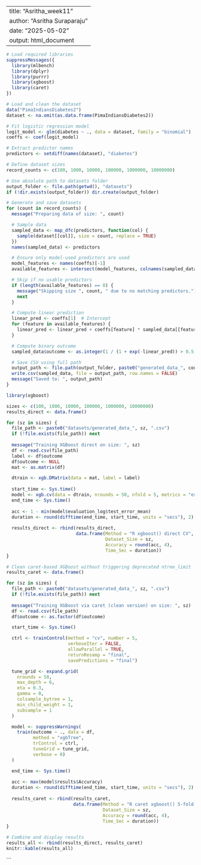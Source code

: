 
---
title: "Asritha_week11"
author: "Asritha Suraparaju"
date: "2025-05-02"
output: html_document
---


```{r}
# Load required libraries
suppressMessages({
  library(mlbench)
  library(dplyr)
  library(purrr)
  library(xgboost)
  library(caret)
})
```

```{r}
# Load and clean the dataset
data("PimaIndiansDiabetes2")
dataset <- na.omit(as.data.frame(PimaIndiansDiabetes2))

# Fit logistic regression model
logit_model <- glm(diabetes ~ ., data = dataset, family = "binomial")
coeffs <- coef(logit_model)

# Extract predictor names
predictors <- setdiff(names(dataset), "diabetes")
```

```{r}
# Define dataset sizes
record_counts <- c(100, 1000, 10000, 100000, 1000000, 10000000)

# Use absolute path to datasets folder
output_folder <- file.path(getwd(), "datasets")
if (!dir.exists(output_folder)) dir.create(output_folder)

# Generate and save datasets
for (count in record_counts) {
  message("Preparing data of size: ", count)

  # Sample data
  sampled_data <- map_dfc(predictors, function(col) {
    sample(dataset[[col]], size = count, replace = TRUE)
  })
  names(sampled_data) <- predictors

  # Ensure only model-used predictors are used
  model_features <- names(coeffs)[-1]
  available_features <- intersect(model_features, colnames(sampled_data))

  # Skip if no usable predictors
  if (length(available_features) == 0) {
    message("Skipping size ", count, " due to no matching predictors.")
    next
  }

  # Compute linear prediction
  linear_pred <- coeffs[1]  # Intercept
  for (feature in available_features) {
    linear_pred <- linear_pred + coeffs[feature] * sampled_data[[feature]]
  }

  # Compute binary outcome
  sampled_data$outcome <- as.integer(1 / (1 + exp(-linear_pred)) > 0.5)

  # Save CSV using full path
  output_path <- file.path(output_folder, paste0("generated_data_", count, ".csv"))
  write.csv(sampled_data, file = output_path, row.names = FALSE)
  message("Saved to: ", output_path)
}
```
```{r}
library(xgboost)

sizes <- c(100, 1000, 10000, 100000, 1000000, 10000000)
results_direct <- data.frame()

for (sz in sizes) {
  file_path <- paste0("datasets/generated_data_", sz, ".csv")
  if (!file.exists(file_path)) next
  
  message("Training XGBoost direct on size: ", sz)
  df <- read.csv(file_path)
  label <- df$outcome
  df$outcome <- NULL
  mat <- as.matrix(df)

  dtrain <- xgb.DMatrix(data = mat, label = label)
  
  start_time <- Sys.time()
  model <- xgb.cv(data = dtrain, nrounds = 50, nfold = 5, metrics = "error", verbose = 0)
  end_time <- Sys.time()
  
  acc <- 1 - min(model$evaluation_log$test_error_mean)
  duration <- round(difftime(end_time, start_time, units = "secs"), 2)
  
  results_direct <- rbind(results_direct,
                          data.frame(Method = "R xgboost() direct CV",
                                     Dataset_Size = sz,
                                     Accuracy = round(acc, 4),
                                     Time_Sec = duration))
}
```

```{r}
# Clean caret-based XGBoost without triggering deprecated ntree_limit
results_caret <- data.frame()

for (sz in sizes) {
  file_path <- paste0("datasets/generated_data_", sz, ".csv")
  if (!file.exists(file_path)) next
  
  message("Training XGBoost via caret (clean version) on size: ", sz)
  df <- read.csv(file_path)
  df$outcome <- as.factor(df$outcome)

  start_time <- Sys.time()

  ctrl <- trainControl(method = "cv", number = 5, 
                       verboseIter = FALSE,
                       allowParallel = TRUE,
                       returnResamp = "final",
                       savePredictions = "final")

  tune_grid <- expand.grid(
    nrounds = 50,
    max_depth = 6,
    eta = 0.3,
    gamma = 0,
    colsample_bytree = 1,
    min_child_weight = 1,
    subsample = 1
  )

  model <- suppressWarnings(
    train(outcome ~ ., data = df,
          method = "xgbTree",
          trControl = ctrl,
          tuneGrid = tune_grid,
          verbose = 0)
  )

  end_time <- Sys.time()
  
  acc <- max(model$results$Accuracy)
  duration <- round(difftime(end_time, start_time, units = "secs"), 2)
  
  results_caret <- rbind(results_caret,
                         data.frame(Method = "R caret xgboost() 5-fold CV (clean)",
                                    Dataset_Size = sz,
                                    Accuracy = round(acc, 4),
                                    Time_Sec = duration))
}


```

```{r}
# Combine and display results
results_all <- rbind(results_direct, results_caret)
knitr::kable(results_all)
```


```

